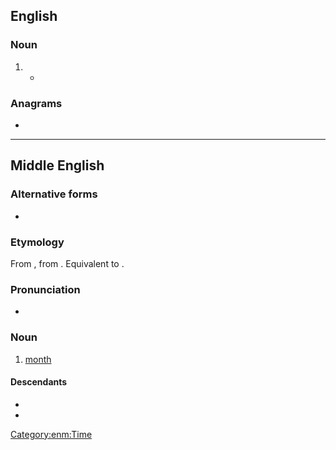 ==English==

===Noun===
{{en-noun}}

# {{obsolete spelling of|month|lang=en}}
#* {{quote-book|passage=IT is deſigned, that the Countery ſhall be furnished once a '''moneth''' ( or if any Glut of Occurrences happen, oftener, ) with an Account of ſuch conſiderable things as have arrived unto our Notice.''|title=[[s:Publick Occurrences Both Forreign and Domestick|Publick Occurrences Both Forreign and Domestick]]|year=1690|author=Richard Pierce}}

===Anagrams===
* {{anagrams|en|mothen}}

----

==Middle English==

===Alternative forms===
* {{alter|enm|month|monþ|moneþ|monæþ|moneþe}}

===Etymology===
From {{inh|enm|ang|mōnaþ}}, from {{inh|enm|gem-pro|*mēnōþs}}. Equivalent to {{af|enm|mone|-th}}.

===Pronunciation===
* {{IPA|lang=enm|/ˈmoːn(ə)θ/|/ˈmɔn(ə)θ/}}

===Noun===
{{enm-noun|pl=monethes|pl2=monets}}

# [[month]]

====Descendants====
* {{desc|en|month}}
* {{desc|sco|moneth}}

[[Category:enm:Time]]